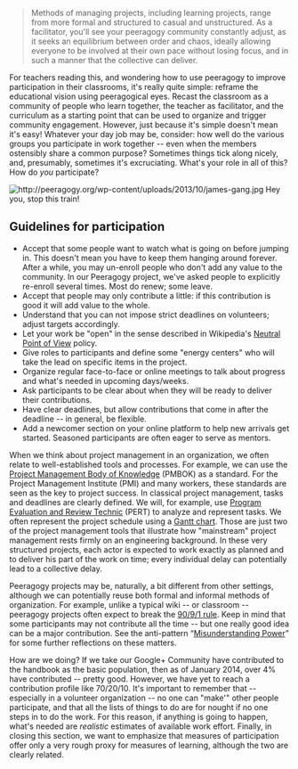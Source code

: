 <blockquote>Methods of managing projects, including learning projects, range from more formal and structured to casual and unstructured. As a facilitator, you'll see your peeragogy community constantly adjust, as it seeks an equilibrium between order and chaos, ideally allowing everyone to be involved at their own pace without losing focus, and in such a manner that the collective can deliver.
</blockquote>
For teachers reading this, and wondering how to use peeragogy to improve participation in their classrooms, it's really quite simple: reframe the educational vision using peeragogical eyes. Recast the classroom as a community of people who learn together, the teacher as facilitator, and the curriculum as a starting point that can be used to organize and trigger community engagement. However, just because it's simple doesn't mean it's easy! Whatever your day job may be, consider: how well do the various groups you participate in work together -- even when the members ostensibly share a common purpose? Sometimes things tick along nicely, and, presumably, sometimes it's excruciating. What's your role in all of this? How do ''you'' participate?

[[Image:http://peeragogy.org/wp-content/uploads/2013/10/james-gang.jpg]] Hey you, stop this train!

== Guidelines for participation ==

* Accept that some people want to watch what is going on before jumping in. This doesn't mean you have to keep them hanging around forever. After a while, you may un-enroll people who don't add any value to the community. In our Peeragogy project, we've asked people to explicitly re-enroll several times. Most do renew; some leave.
* Accept that people may only contribute a little: if this contribution is good it will add value to the whole.
* Understand that you can not impose strict deadlines on volunteers; adjust targets accordingly.
* Let your work be &quot;open&quot; in the sense described in Wikipedia's [http://en.wikipedia.org/wiki/Wikipedia:Neutral_point_of_view Neutral Point of View] policy.
* Give roles to participants and define some &quot;energy centers&quot; who will take the lead on specific items in the project.
* Organize regular face-to-face or online meetings to talk about progress and what's needed in upcoming days/weeks.
* Ask participants to be clear about when they will be ready to deliver their contributions.
* Have clear deadlines, but allow contributions that come in after the deadline -- in general, be flexible.
* Add a newcomer section on your online platform to help new arrivals get started. Seasoned participants are often eager to serve as mentors.

When we think about project management in an organization, we often relate to well-established tools and processes. For example, we can use the [http://www.pmi.org/PMBOK-Guide-and-Standards.aspx Project Management Body of Knowledge] (PMBOK) as a standard. For the Project Management Institute (PMI) and many workers, these standards are seen as the key to project success. In classical project management, tasks and deadlines are clearly defined. We will, for example, use [http://en.wikipedia.org/wiki/PERT Program Evaluation and Review Technic] (PERT) to analyze and represent tasks. We often represent the project schedule using a [http://en.wikipedia.org/wiki/Gantt_chart Gantt chart]. Those are just two of the project management tools that illustrate how &quot;mainstream&quot; project management rests firmly on an engineering background. In these very structured projects, each actor is expected to work exactly as planned and to deliver his part of the work on time; every individual delay can potentially lead to a collective delay.

Peeragogy projects may be, naturally, a bit different from other settings, although we can potentially reuse both formal and informal methods of organization. For example, unlike a typical wiki -- or classroom -- peeragogy projects often expect to break the [http://en.wikipedia.org/wiki/1%25_rule_%28Internet_culture%29 90/9/1 rule]. Keep in mind that some participants may not contribute all the time -- but one really good idea can be a major contribution. See the anti-pattern “[http://peeragogy.org/practice/antipatterns/misunderstanding-power/ Misunderstanding Power]” for some further reflections on these matters.

How are we doing? If we take our Google+ Community have contributed to the handbook as the basic population, then as of January 2014, over 4% have contributed -- pretty good. However, we have yet to reach a contribution profile like 70/20/10. It's important to remember that -- especially in a volunteer organization -- no one can &quot;make'&quot; other people participate, and that all the lists of things to do are for nought if no one steps in to do the work. For this reason, if anything is going to happen, what's needed are ''realistic'' estimates of available work effort. Finally, in closing this section, we want to emphasize that measures of participation offer only a very rough proxy for measures of learning, although the two are clearly related.

